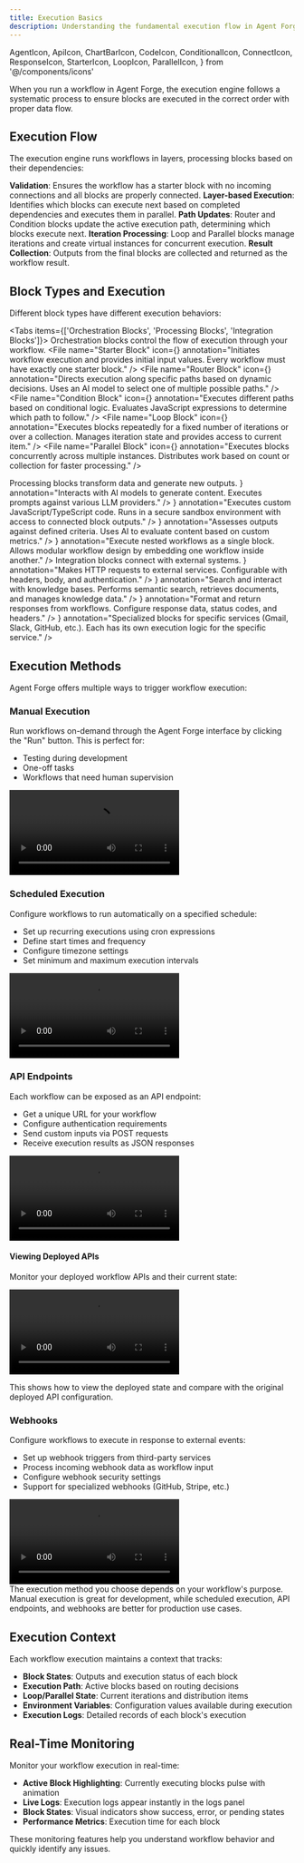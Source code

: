 ```yaml
---
title: Execution Basics
description: Understanding the fundamental execution flow in Agent Forge
---
```


  AgentIcon,
  ApiIcon,
  ChartBarIcon,
  CodeIcon,
  ConditionalIcon,
  ConnectIcon,
  ResponseIcon,
  StarterIcon,
  LoopIcon,
  ParallelIcon,
} from '@/components/icons'

When you run a workflow in Agent Forge, the execution engine follows a systematic process to ensure blocks are executed in the correct order with proper data flow.

## Execution Flow

The execution engine runs workflows in layers, processing blocks based on their dependencies:

<Steps>
  <Step>
    <strong>Validation</strong>: Ensures the workflow has a starter block with no incoming connections and all blocks are properly connected.
  </Step>

  <Step>
    <strong>Layer-based Execution</strong>: Identifies which blocks can execute next based on completed dependencies and executes them in parallel.
  </Step>

  <Step>
    <strong>Path Updates</strong>: Router and Condition blocks update the active execution path, determining which blocks execute next.
  </Step>

  <Step>
    <strong>Iteration Processing</strong>: Loop and Parallel blocks manage iterations and create virtual instances for concurrent execution.
  </Step>

  <Step>
    <strong>Result Collection</strong>: Outputs from the final blocks are collected and returned as the workflow result.
  </Step>
</Steps>

## Block Types and Execution

Different block types have different execution behaviors:

<Tabs items={['Orchestration Blocks', 'Processing Blocks', 'Integration Blocks']}>
  <Tab>
    <Card>
      Orchestration blocks control the flow of execution through your workflow.
      <Files>
        <File
          name="Starter Block"
          icon={<StarterIcon className="h-4 w-4" />}
          annotation="Initiates workflow execution and provides initial input values. Every workflow must have exactly one starter block."
        />
        <File
          name="Router Block"
          icon={<ConnectIcon className="h-4 w-4" />}
          annotation="Directs execution along specific paths based on dynamic decisions. Uses an AI model to select one of multiple possible paths."
        />
        <File
          name="Condition Block"
          icon={<ConditionalIcon className="h-4 w-4" />}
          annotation="Executes different paths based on conditional logic. Evaluates JavaScript expressions to determine which path to follow."
        />
        <File
          name="Loop Block"
          icon={<LoopIcon className="h-4 w-4" />}
          annotation="Executes blocks repeatedly for a fixed number of iterations or over a collection. Manages iteration state and provides access to current item."
        />
        <File
          name="Parallel Block"
          icon={<ParallelIcon className="h-4 w-4" />}
          annotation="Executes blocks concurrently across multiple instances. Distributes work based on count or collection for faster processing."
        />
      </Files>
    </Card>
  </Tab>

<Tab>
  <Card>
    Processing blocks transform data and generate new outputs.
    <Files>
      <File
        name="Agent Block"
        icon={<AgentIcon className="h-4 w-4" />}
        annotation="Interacts with AI models to generate content. Executes prompts against various LLM providers."
      />
      <File
        name="Function Block"
        icon={<CodeIcon className="h-4 w-4" />}
        annotation="Executes custom JavaScript/TypeScript code. Runs in a secure sandbox environment with access to connected block outputs."
      />
      <File
        name="Evaluator Block"
        icon={<ChartBarIcon className="h-4 w-4" />}
        annotation="Assesses outputs against defined criteria. Uses AI to evaluate content based on custom metrics."
      />
      <File
        name="Workflow Block"
        icon={<ConnectIcon className="h-4 w-4" />}
        annotation="Execute nested workflows as a single block. Allows modular workflow design by embedding one workflow inside another."
      />
    </Files>
  </Card>
</Tab>

  <Tab>
    <Card>
      Integration blocks connect with external systems.
      <Files>
        <File
          name="API Block"
          icon={<ApiIcon className="h-4 w-4" />}
          annotation="Makes HTTP requests to external services. Configurable with headers, body, and authentication."
        />
        <File
          name="Knowledge Base Block"
          icon={
            <svg className="h-4 w-4" viewBox="0 0 24 24" fill="none" xmlns="http://www.w3.org/2000/svg">
              <path d="M12 2L3 9V20C3 20.55 3.45 21 4 21H9V14H15V21H20C20.55 21 21 20.55 21 20V9L12 2Z" stroke="currentColor" strokeWidth="2" strokeLinecap="round" strokeLinejoin="round"/>
              <circle cx="12" cy="10" r="2" stroke="currentColor" strokeWidth="2"/>
            </svg>
          }
          annotation="Search and interact with knowledge bases. Performs semantic search, retrieves documents, and manages knowledge data."
        />
        <File
          name="Response Block"
          icon={<ResponseIcon className="h-4 w-4" />}
          annotation="Format and return responses from workflows. Configure response data, status codes, and headers."
        />
        <File
          name="Tool Blocks"
          icon={<CodeIcon className="h-4 w-4" />}
          annotation="Specialized blocks for specific services (Gmail, Slack, GitHub, etc.). Each has its own execution logic for the specific service."
        />
      </Files>
    </Card>
  </Tab>
</Tabs>

## Execution Methods

Agent Forge offers multiple ways to trigger workflow execution:

### Manual Execution

Run workflows on-demand through the Agent Forge interface by clicking the "Run" button. This is perfect for:

- Testing during development
- One-off tasks
- Workflows that need human supervision

<div className="mx-auto w-full overflow-hidden rounded-lg">
  <Video src="input-format.mp4" />
</div>

### Scheduled Execution

Configure workflows to run automatically on a specified schedule:

- Set up recurring executions using cron expressions
- Define start times and frequency
- Configure timezone settings
- Set minimum and maximum execution intervals

<div className="mx-auto w-full overflow-hidden rounded-lg">
  <Video src="configure-schedule.mp4" />
</div>

### API Endpoints

Each workflow can be exposed as an API endpoint:

- Get a unique URL for your workflow
- Configure authentication requirements
- Send custom inputs via POST requests
- Receive execution results as JSON responses

<div className="mx-auto w-full overflow-hidden rounded-lg">
  <Video src="api-deployment.mp4" />
</div>

#### Viewing Deployed APIs

Monitor your deployed workflow APIs and their current state:

<div className="mx-auto w-full overflow-hidden rounded-lg">
  <Video src="api-redeployment.mp4" />
</div>

This shows how to view the deployed state and compare with the original deployed API configuration.

### Webhooks

Configure workflows to execute in response to external events:

- Set up webhook triggers from third-party services
- Process incoming webhook data as workflow input
- Configure webhook security settings
- Support for specialized webhooks (GitHub, Stripe, etc.)

<div className="mx-auto w-full overflow-hidden rounded-lg">
  <Video src="webhooks.mp4" />
</div>

<Callout type="info">
  The execution method you choose depends on your workflow's purpose. Manual execution is great for
  development, while scheduled execution, API endpoints, and webhooks are better for production use
  cases.
</Callout>

## Execution Context

Each workflow execution maintains a context that tracks:

- **Block States**: Outputs and execution status of each block
- **Execution Path**: Active blocks based on routing decisions
- **Loop/Parallel State**: Current iterations and distribution items
- **Environment Variables**: Configuration values available during execution
- **Execution Logs**: Detailed records of each block's execution

## Real-Time Monitoring

Monitor your workflow execution in real-time:

- **Active Block Highlighting**: Currently executing blocks pulse with animation
- **Live Logs**: Execution logs appear instantly in the logs panel
- **Block States**: Visual indicators show success, error, or pending states
- **Performance Metrics**: Execution time for each block

These monitoring features help you understand workflow behavior and quickly identify any issues.
